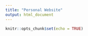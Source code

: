 ```yaml
---
title: "Personal Website"
output: html_document
---
```


```r
knitr::opts_chunk$set(echo = TRUE)
```

